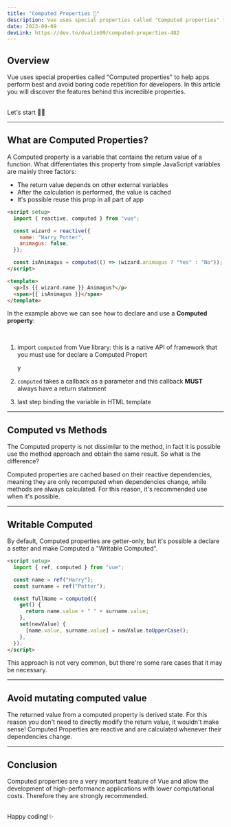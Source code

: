 ```yaml
---
title: "Computed Properties 🤙"
description: Vue uses special properties called "Computed properties" to help apps perform best and avoid boring code repetition for developers.
date: 2023-09-09
devLink: https://dev.to/dvalin99/computed-properties-482
---
```


## Overview

Vue uses special properties called "Computed properties" to help apps perform best and avoid boring code repetition for developers.
In this article you will discover the features behind this incredible properties.

<br />
Let's start 🤙🏻

---

## What are Computed Properties?

A Computed property is a variable that contains the return value of a function.
What differentiates this property from simple JavaScript variables are mainly three factors:

- The return value depends on other external variables
- After the calculation is performed, the value is cached
- It's possible reuse this prop in all part of app

```html
<script setup>
  import { reactive, computed } from "vue";

  const wizard = reactive({
    name: "Harry Potter",
    animagus: false,
  });

  const isAnimagus = computed(() => (wizard.animagus ? "Yes" : "No"));
</script>

<template>
  <p>Is {{ wizard.name }} Animagus?</p>
  <span>{{ isAnimagus }}</span>
</template>
```

In the example above we can see how to declare and use a **Computed property**:

<br />

1. import `computed` from Vue library: this is a native API of framework that you must use for declare a Computed Propert

   y

2. `computed` takes a callback as a parameter and this callback **MUST** always have a return statement
3. last step binding the variable in HTML template

---

## Computed vs Methods

The Computed property is not dissimilar to the method, in fact it is possible use the method approach and obtain the same result. So what is the difference?

Computed properties are cached based on their reactive dependencies, meaning they are only recomputed when dependencies change, while methods are always calculated.
For this reason, it's recommended use when it's possible.

---

## Writable Computed

By default, Computed properties are getter-only, but it's possible a declare a setter and make Computed a "Writable Computed".

```html
<script setup>
  import { ref, computed } from "vue";

  const name = ref("Harry");
  const surname = ref("Potter");

  const fullName = computed({
    get() {
      return name.value + " " + surname.value;
    },
    set(newValue) {
      [name.value, surname.value] = newValue.toUpperCase();
    },
  });
</script>
```

This approach is not very common, but there're some rare cases that it may be necessary.

---

## Avoid mutating computed value

The returned value from a computed property is derived state. For this reason you don't need to directly modify the return value, it wouldn't make sense!
Computed Properties are reactive and are calculated whenever their dependencies change.

---

## Conclusion

Computed properties are a very important feature of Vue and allow the development of high-performance applications with lower computational costs.
Therefore they are strongly recommended.

<br />
Happy coding!✨
